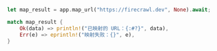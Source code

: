 ```rust Rust
let map_result = app.map_url("https://firecrawl.dev", None).await;

match map_result {
    Ok(data) => println!("已映射的 URL：{:#?}", data),
    Err(e) => eprintln!("映射失败：{}", e),
}
```
